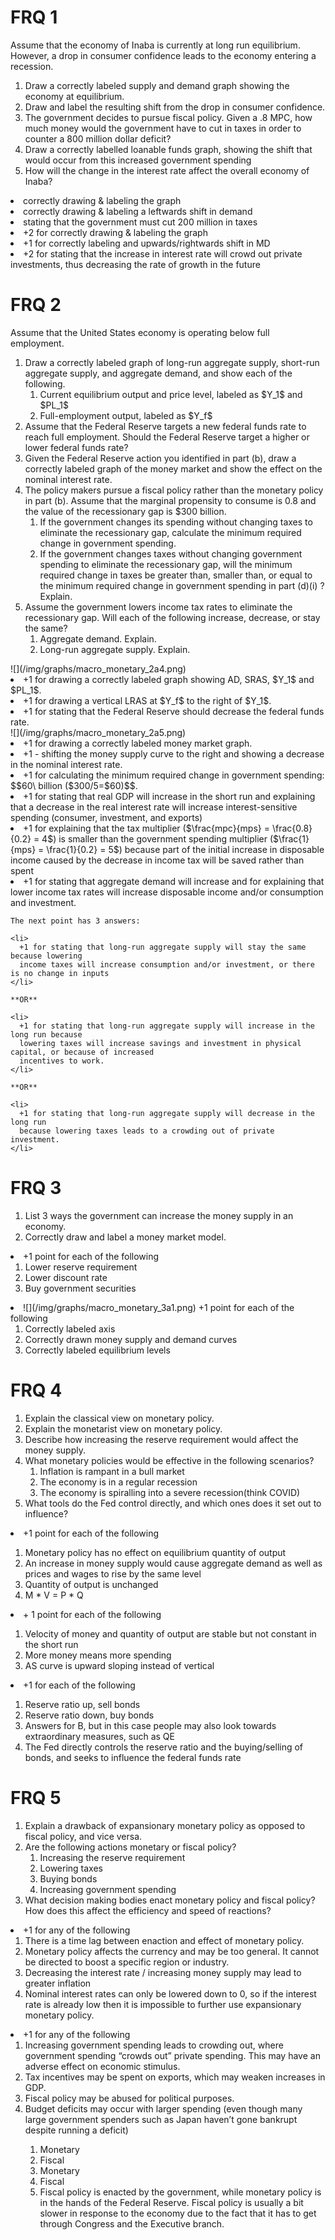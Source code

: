 # FRQ 1

Assume that the economy of Inaba is currently at long run equilibrium. However, a drop in consumer confidence leads to the economy entering a recession.

<ol className="alpha-list-mdx">
  <li>Draw a correctly labeled supply and demand graph showing the economy at equilibrium.</li>
  <li>Draw and label the resulting shift from the drop in consumer confidence.</li>
  <li>The government decides to pursue fiscal policy. Given a .8 MPC, how much money would the government have to cut in taxes in order to counter a 800 million dollar deficit?</li>
  <li>Draw a correctly labelled loanable funds graph, showing the shift that would occur from this increased government spending</li>
  <li>How will the change in the interest rate affect the overall economy of Inaba?</li>
</ol>

<FRQ num={1} totalPoints={10}>
  <FRQCheck points={3}>
    <li> correctly drawing & labeling the graph </li>
  </FRQCheck>
  <FRQCheck points={1}>
    <li> correctly drawing & labeling a leftwards shift in demand</li>
  </FRQCheck>
  <FRQCheck points={2}>
    <li> stating that the government must cut 200 million in taxes</li>
  </FRQCheck>
  <FRQCheck points={2}>
    <li> +2 for correctly drawing & labeling the graph</li>
  </FRQCheck>
  <FRQCheck points={3}>
    <li> +1 for correctly labeling and upwards/rightwards shift in MD</li>
    <li> +2 for stating that the increase in interest rate will crowd out private investments, thus decreasing the rate of growth in the future</li>
  </FRQCheck>
</FRQ>

# FRQ 2

Assume that the United States economy is operating below full employment.
<ol className="alpha-list-mdx">
  <li>
    Draw a correctly labeled graph of long-run aggregate supply, short-run aggregate supply, and aggregate
    demand, and show each of the following.
    <ol>
      <li>
        Current equilibrium output and price level, labeled as $Y_1$ and $PL_1$
      </li>
      <li>
        Full-employment output, labeled as $Y_f$
      </li>
    </ol>
  </li>
  <li>
    Assume that the Federal Reserve targets a new federal funds rate to reach full employment. Should the
    Federal Reserve target a higher or lower federal funds rate?
  </li>
  <li>
    Given the Federal Reserve action you identified in part (b), draw a correctly labeled graph of the money
    market and show the effect on the nominal interest rate.
  </li>
  <li>
    The policy makers pursue a fiscal policy rather than the monetary policy in part (b). Assume that the
    marginal propensity to consume is 0.8 and the value of the recessionary gap is $300 billion.
    <ol>
      <li>
        If the government changes its spending without changing taxes to eliminate the recessionary gap,
        calculate the minimum required change in government spending.
      </li>
      <li>
        If the government changes taxes without changing government spending to eliminate the recessionary
        gap, will the minimum required change in taxes be greater than, smaller than, or equal to the minimum
        required change in government spending in part (d)(i) ? Explain.
      </li>
    </ol>
  </li>
  <li>
    Assume the government lowers income tax rates to eliminate the recessionary gap. Will each of the
    following increase, decrease, or stay the same?
    <ol>
      <li>
        Aggregate demand. Explain.
      </li>
      <li>
        Long-run aggregate supply. Explain.
      </li>
    </ol>
  </li>
</ol>

<FRQ num={2} totalPoints={10}>
  <FRQCheck points={2}>
    ![](/img/graphs/macro_monetary_2a4.png)
    <li> 
      +1 for drawing a correctly labeled graph showing AD, SRAS, $Y_1$ and $PL_1$.
    </li>
    <li>
      +1 for drawing a vertical LRAS at $Y_f$ to the right of $Y_1$.
    </li>
  </FRQCheck>
  <FRQCheck points={1}>
    <li> 
      +1 for stating that the Federal Reserve should decrease the federal funds rate.
    </li>
    ![](/img/graphs/macro_monetary_2a5.png)
  </FRQCheck>
  <FRQCheck points={2}>
    <li> 
      +1 for drawing a correctly labeled money market graph.
    </li>
    <li> 
      +1 - shifting the money supply curve to the right and showing a decrease in the
      nominal interest rate.
    </li>
  </FRQCheck>
  <FRQCheck points={3}>
    <li>
      +1 for calculating the minimum required change in government spending:
      $$60\ billion ($300/5=$60)$$.
    </li>
    <li> 
      +1 for stating that real GDP will increase in the short run and explaining that a decrease in the real interest rate will increase interest-sensitive spending (consumer, investment, and exports)
    </li>
    <li> 
      +1 for explaining that the tax multiplier ($\frac{mpc}{mps} = \frac{0.8}{0.2} = 4$) is smaller than
      the government spending multiplier ($\frac{1}{mps} = \frac{1}{0.2} = 5$) because part of the initial increase in
      disposable income caused by the decrease in income tax will be saved rather than spent
    </li>
  </FRQCheck>
  <FRQCheck points={2}>
    <li>
      +1 for stating that aggregate demand will increase and for explaining that lower
      income tax rates will increase disposable income and/or consumption and investment.
    </li>

    The next point has 3 answers:

    <li>
      +1 for stating that long-run aggregate supply will stay the same because lowering
      income taxes will increase consumption and/or investment, or there is no change in inputs
    </li>

    **OR**

    <li> 
      +1 for stating that long-run aggregate supply will increase in the long run because
      lowering taxes will increase savings and investment in physical capital, or because of increased
      incentives to work.
    </li>

    **OR**

    <li>
      +1 for stating that long-run aggregate supply will decrease in the long run
      because lowering taxes leads to a crowding out of private investment.
    </li>
  </FRQCheck>
</FRQ>

# FRQ 3

<ol className="alpha-list-mdx">
  <li>
    List 3 ways the government can increase the money supply in an economy.
  </li>
  <li>
    Correctly draw and label a money market model.
  </li>
</ol>


<FRQ num={3} totalPoints={2}>
  <FRQCheck points={2}>
    <li>
      +1  point for each of the following
      <ol>
        <li>Lower reserve requirement</li>
        <li>Lower discount rate</li>
        <li>Buy government securities</li>
      </ol>
    </li>
    <li>
      ![](/img/graphs/macro_monetary_3a1.png)
      +1  point for each of the following
      <ol>
        <li>Correctly labeled axis</li> 
        <li>Correctly drawn money supply and demand curves</li>
        <li>Correctly labeled equilibrium levels</li>
      </ol>
    </li>
  </FRQCheck>
</FRQ>

# FRQ 4

<ol className="alpha-list-mdx">
  <li>
    Explain the classical view on monetary policy.
  </li>
  <li>
    Explain the monetarist view on monetary policy.
  </li>
  <li>
    Describe how increasing the reserve requirement would affect the money supply.
  </li>
  <li>
    What monetary policies would be effective in the following scenarios?
    <ol>
      <li>
        Inflation is rampant in a bull market
      </li>
      <li>
        The economy is in a regular recession
      </li>
      <li>
        The economy is spiralling into a severe recession(think COVID)
      </li>
    </ol>
  </li>
  <li>
    What tools do the Fed control directly, and which ones does it set out to influence?
  </li>
</ol>

<FRQ num={4} totalPoints={3}>
  <FRQCheck points={3}>
    <li>
      +1  point for each of the following
    </li>
    <ol>
      <li>Monetary policy has no effect on equilibrium quantity of output</li>
      <li>An increase in money supply would cause aggregate demand as well as prices and wages to rise by the same level</li>
      <li>Quantity of output is unchanged</li>
      <li>M * V = P * Q</li>
    </ol>
    <li> 
      + 1 point for each of the following
    </li>
    <ol>
      <li>Velocity of money and quantity of output are stable but not constant in the short run</li>
      <li>More money means more spending</li>
      <li>AS curve is upward sloping instead of vertical</li>
    </ol>
    <li>
      +1  for each of the following
    </li>
    <ol>
      <li>Reserve ratio up, sell bonds</li>
      <li>Reserve ratio down, buy bonds</li>
      <li>Answers for B, but in this case people may also look towards extraordinary measures, such as QE</li>
      <li>The Fed directly controls the reserve ratio and the buying/selling of bonds, and seeks to influence the federal funds rate</li>
    </ol>
  </FRQCheck>
</FRQ>

# FRQ 5
<ol className="alpha-list-mdx">
  <li>
    Explain a drawback of expansionary monetary policy as opposed to fiscal policy, and vice versa.
  </li>
  <li>
    Are the following actions monetary or fiscal policy?
    <ol>
      <li>
        Increasing the reserve requirement
      </li>
      <li>
        Lowering taxes
      </li>
      <li>
        Buying bonds
      </li>
      <li>
        Increasing government spending
      </li>
    </ol>
    </li>
  <li>
    What decision making bodies enact monetary policy and fiscal policy? How does this affect the efficiency and speed of reactions?
  </li>
</ol>

<FRQ num={5} totalPoints={2}>
  <FRQCheck points={2}>
    <li>
      +1  for any of the following
      <ol>
        <li>
          There is a time lag between enaction and effect of monetary policy.
        </li>
        <li>
          Monetary policy affects the currency and may be too general. It cannot be directed to boost a specific region or industry.
        </li>
        <li>
          Decreasing the interest rate / increasing money supply may lead to greater inflation
        </li>
        <li>
          Nominal interest rates can only be lowered down to 0, so if the interest rate is already low then it is impossible to further use expansionary monetary policy.
        </li>
      </ol>
    </li>
    <li>
      +1  for any of the following
      <ol>
        <li>
          Increasing government spending leads to crowding out, where government spending “crowds out” private spending. This may have an adverse effect on economic stimulus.
        </li>
        <li>
          Tax incentives may be spent on exports, which may weaken increases in GDP.
        </li>
        <li>
          Fiscal policy may be abused for political purposes.
        </li>
        <li>
          Budget deficits may occur with larger spending (even though many large government spenders such as Japan haven’t gone bankrupt despite running a deficit)
        </li>
        <ol>
          <li>
            Monetary
          </li>
          <li>
            Fiscal
          </li>
          <li>
            Monetary
          </li>
          <li>
            Fiscal
          </li>
          <li>
            Fiscal policy is enacted by the government, while monetary policy is in the hands of the Federal Reserve. Fiscal policy is usually a bit slower in response to the economy due to the fact that it has to get through Congress and the Executive branch. 
          </li>
        </ol>
      </ol>
    </li>
  </FRQCheck>
</FRQ>